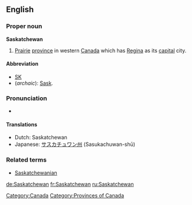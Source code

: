 ==English==
{{wikipedia}}

===Proper noun===
'''Saskatchewan'''

# [[prairie|Prairie]] [[province]] in western [[Canada]] which has [[Regina]] as its [[capital]] city.

====Abbreviation====
* [[SK]]
* (''archaic''): [[Sask]].

===Pronunciation===
* {{audio|en-ca-Saskatchewan.ogg|Audio (CA)}}

====Translations====
{{rfc-level|Translations at L4+ not in L3 POS section}}
{{top}}
* Dutch: Saskatchewan
* Japanese: [[サスカチュワン州]] (Sasukachuwan-shū)
{{bottom}}

===Related terms===
* [[Saskatchewanian]]

[[Category:Canada]]
[[Category:Provinces of Canada]]

[[de:Saskatchewan]]
[[fr:Saskatchewan]]
[[ru:Saskatchewan]]